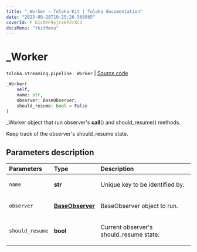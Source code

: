 ```yaml
---
title: "_Worker — Toloka-Kit | Toloka documentation"
date: "2023-08-28T10:25:26.566065"
coverId: F_bIcOYF9yjrxkPZrXc3
docsMenu: "tkitMenu"
---
```


# _Worker

`toloka.streaming.pipeline._Worker` | [Source code](https://github.com/Toloka/toloka-kit/blob/v1.2.1/src/streaming/pipeline.py#L28)

```python
_Worker(
    self,
    name: str,
    observer: BaseObserver,
    should_resume: bool = False
)
```

_Worker object that run observer's __call__() and should_resume() methods.

Keep track of the observer's should_resume state.

## Parameters description

| Parameters | Type | Description |
| :----------| :----| :-----------|
`name`|**str**|<p>Unique key to be identified by.</p>
`observer`|**[BaseObserver](/docs/toloka-kit/reference/toloka.streaming.observer.BaseObserver)**|<p>BaseObserver object to run.</p>
`should_resume`|**bool**|<p>Current observer's should_resume state.</p>